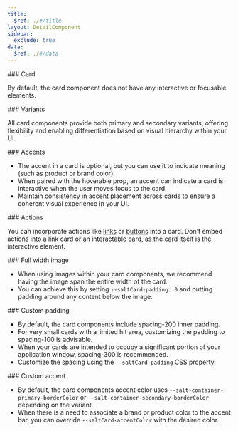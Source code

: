 ```yaml
---
title:
  $ref: ./#/title
layout: DetailComponent
sidebar:
  exclude: true
data:
  $ref: ./#/data
---
```


<LivePreviewControls>

<LivePreview componentName="card" exampleName="Default" displayName="Card" >
### Card

By default, the card component does not have any interactive or focusable elements.

</LivePreview>

<LivePreview componentName="card" exampleName="Variants" >
### Variants

All card components provide both primary and secondary variants, offering flexibility and enabling differentiation based on visual hierarchy within your UI.

</LivePreview>

<LivePreview componentName="card" exampleName="Accents" >
### Accents

- The accent in a card is optional, but you can use it to indicate meaning (such as product or brand color).
- When paired with the hoverable prop, an accent can indicate a card is interactive when the user moves focus to the card.
- Maintain consistency in accent placement across cards to ensure a coherent visual experience in your UI.

</LivePreview>

<LivePreview componentName="card" exampleName="Actions" >
### Actions

You can incorporate actions like [links](../link) or [buttons](../button) into a card. Don't embed actions into a link card or an interactable card, as the card itself is the interactive element.

</LivePreview>

<LivePreview componentName="card" exampleName="FullWidthImage" >
### Full width image

- When using images within your card components, we recommend having the image span the entire width of the card.
- You can achieve this by setting `--saltCard-padding: 0` and putting padding around any content below the image.
  </LivePreview>

<LivePreview componentName="card" exampleName="CustomPadding" >
### Custom padding

- By default, the card components include spacing-200 inner padding.
- For very small cards with a limited hit area, customizing the padding to spacing-100 is advisable.
- When your cards are intended to occupy a significant portion of your application window, spacing-300 is recommended.
- Customize the spacing using the `--saltCard-padding` CSS property.
  </LivePreview>

<LivePreview componentName="card" exampleName="CustomAccent" >
### Custom accent

- By default, the card components accent color uses `--salt-container-primary-borderColor` or `--salt-container-secondary-borderColor` depending on the variant.
- When there is a need to associate a brand or product color to the accent bar, you can override `--saltCard-accentColor` with the desired color.
  </LivePreview>

</LivePreviewControls>
